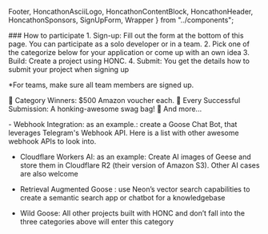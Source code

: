   Footer,
  HoncathonAsciiLogo,
  HoncathonContentBlock,
  HoncathonHeader,
  HoncathonSponsors,
  SignUpForm,
  Wrapper
} from "../components";

<HoncathonAsciiLogo />

<HoncathonHeader title="Let's get goosy!" />

<HoncerAscii />

<HoncathonHeader
  emoji="📅"
  preheader="Sign up today and get started with your HONC project. The deadline to submit your project is December 15th. You receive more information how to submit after registering."
  title="December 15th, 2024"
  subtitle="The Honcathon is a wild, fun online challenge where solo developers or teams come together to build and ship apps using (but not limited to) the HONC stack: Hono, Drizzle, Neon, Cloudflare, and Fiberplane. It’s the perfect place to let your creativity soar and ruffle a few feathers!"
/>

<HoncathonHeader emoji="📍" title="virtual"  />

<HoncathonContentBlock>
### How to participate
1. Sign-up: Fill out the form at the bottom of this page. You can participate as
   a solo developer or in a team.
2. Pick one of the categorize below for your application or come up with an own
   idea
3. Build: Create a project using HONC.
4. Submit: You get the details how to submit your project when signing up

\*For teams, make sure all team members are signed up.

</HoncathonContentBlock>

<HoncathonHeader emoji="🏆" title="Prizes"  />

<HoncathonContentBlock>
  🏅 Category Winners: $500 Amazon voucher each.
</HoncathonContentBlock>
<HoncathonContentBlock>
  🏅 Every Successful Submission: A honking-awesome swag bag!
</HoncathonContentBlock>
<HoncathonContentBlock>🏅 And more...</HoncathonContentBlock>

<HoncathonHeader
  emoji="🗂️"
  title="Categories"
  subtitle="Pick your favorite goose-approved category (or come up with an own idea, just make sure it uses HONC):"
/>

<HoncathonContentBlock>
  - Webhook Integration: as an example.: create a Goose Chat Bot, that leverages
  Telegram's Webhook API. Here is a list with other awesome webhook APIs to look
  into.

- Cloudflare Workers AI: as an example: Create AI images of Geese and
  store them in Cloudflare R2 (their version of Amazon S3). Other AI cases are
  also welcome

- Retrieval Augmented Goose : use Neon’s vector search capabilities to create
  a semantic search app or chatbot for a knowledgebase

- Wild Goose: All other projects built with HONC and don’t fall into the three
  categories above will enter this category
</HoncathonContentBlock>

<HoncathonHeader emoji="🏢" title="Sponsors" />
<HoncathonSponsors />

<HoncathonHeader emoji="📋" title="Sign up" />
<SignUpForm />

<HoncathonHeader
  title="Get your goose on!"
  subtitle="We're so excited to see what you'll build with HONC! Let's build, have fun, and make the geese proud!"
/>

<Footer />
